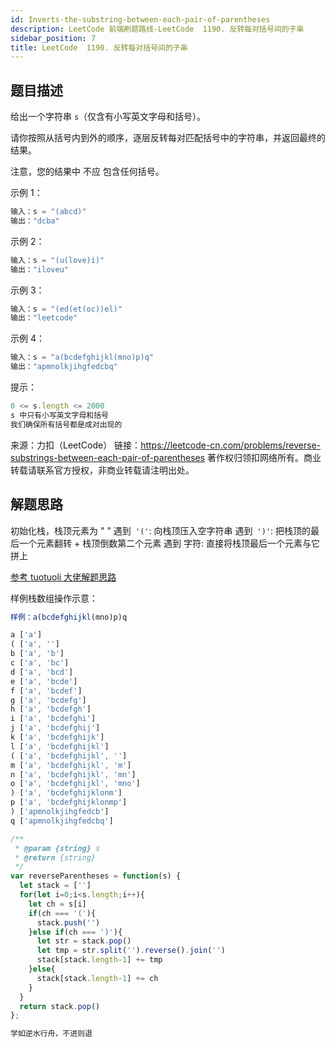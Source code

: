 ```yaml
---
id: Inverts-the-substring-between-each-pair-of-parentheses
description: LeetCode 前端刷题路线-LeetCode  1190. 反转每对括号间的子串
sidebar_position: 7
title: LeetCode  1190. 反转每对括号间的子串
---
```


## 题目描述
给出一个字符串 `s`（仅含有小写英文字母和括号）。

请你按照从括号内到外的顺序，逐层反转每对匹配括号中的字符串，并返回最终的结果。

注意，您的结果中 不应 包含任何括号。


示例 1：

```javascript
输入：s = "(abcd)"
输出："dcba"
```

示例 2：

```javascript
输入：s = "(u(love)i)"
输出："iloveu"
```

示例 3：

```javascript
输入：s = "(ed(et(oc))el)"
输出："leetcode"
```

示例 4：

```javascript
输入：s = "a(bcdefghijkl(mno)p)q"
输出："apmnolkjihgfedcbq"
```


提示：

```javascript
0 <= s.length <= 2000
s 中只有小写英文字母和括号
我们确保所有括号都是成对出现的
```

来源：力扣（LeetCode）
链接：https://leetcode-cn.com/problems/reverse-substrings-between-each-pair-of-parentheses
著作权归领扣网络所有。商业转载请联系官方授权，非商业转载请注明出处。


## 解题思路
初始化栈，栈顶元素为 " "
遇到` '('`: 向栈顶压入空字符串
遇到` ')'`: 把栈顶的最后一个元素翻转 + 栈顶倒数第二个元素
遇到 字符: 直接将栈顶最后一个元素与它拼上

<a href="https://leetcode-cn.com/problems/reverse-substrings-between-each-pair-of-parentheses/solution/1190-fan-zhuan-mei-dui-gua-hao-jian-de-zi-chuan-ji/
">参考 tuotuoli 大佬解题思路</a>

样例栈数组操作示意：

```javascript
样例：a(bcdefghijkl(mno)p)q

a ['a']
( ['a', '']
b ['a', 'b']
c ['a', 'bc']
d ['a', 'bcd']
e ['a', 'bcde']
f ['a', 'bcdef']
g ['a', 'bcdefg']
h ['a', 'bcdefgh']
i ['a', 'bcdefghi']
j ['a', 'bcdefghij']
k ['a', 'bcdefghijk']
l ['a', 'bcdefghijkl']
( ['a', 'bcdefghijkl', '']
m ['a', 'bcdefghijkl', 'm']
n ['a', 'bcdefghijkl', 'mn']
o ['a', 'bcdefghijkl', 'mno']
) ['a', 'bcdefghijklonm']
p ['a', 'bcdefghijklonmp']
) ['apmnolkjihgfedcb']
q ['apmnolkjihgfedcbq']
```

```javascript
/**
 * @param {string} s
 * @return {string}
 */
var reverseParentheses = function(s) {
  let stack = ['']
  for(let i=0;i<s.length;i++){
    let ch = s[i]
    if(ch === '('){
      stack.push('')
    }else if(ch === ')'){
      let str = stack.pop()
      let tmp = str.split('').reverse().join('')
      stack[stack.length-1] += tmp
    }else{
      stack[stack.length-1] += ch
    }
  }
  return stack.pop()
};
```

```javascript
学如逆水行舟，不进则退
```

